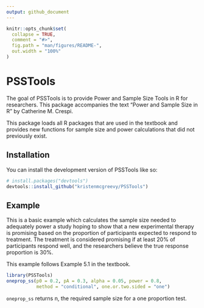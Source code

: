 ```yaml
---
output: github_document
---
```


<!-- README.md is generated from README.Rmd. Please edit that file -->

```r
knitr::opts_chunk$set(
  collapse = TRUE,
  comment = "#>",
  fig.path = "man/figures/README-",
  out.width = "100%"
)
```

# PSSTools

<!-- badges: start -->
<!-- badges: end -->

The goal of PSSTools is to provide Power and Sample Size Tools in R for researchers. This package accompanies the text "Power and Sample Size in R" by Catherine M. Crespi. 

This package loads all R packages that are used in the textbook and provides new functions for sample size and power calculations that did not previously exist.

## Installation

You can install the development version of PSSTools like so:

``` r
# install.packages("devtools")
devtools::install_github("kristenmcgreevy/PSSTools")
```

## Example

This is a basic example which calculates the sample size needed to adequately power a study hoping to show that a new experimental therapy is promising based on the proportion of participants expected to respond to treatment. The treatment is considered promising if at least 20% of participants respond well, and the researchers believe the true response proportion is 30%. 

This example follows Example 5.1 in the textbook. 

```r
library(PSSTools)
oneprop_ss(p0 = 0.2, pA = 0.3, alpha = 0.05, power = 0.8,
           method = "conditional", one.or.two.sided = "one")
```

`oneprop_ss` returns n, the required sample size for a one proportion test. 

